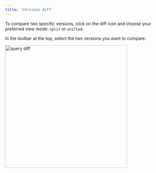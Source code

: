 ```yaml
---
title: 'Versions diff'
---
```


To compare two specific versions, click on the diff icon and choose your preferred view mode: `split` or `unified`. 

In the toolbar at the top, select the two versions you want to compare:

<img src="/images/query_diff.png" 
   alt = "query diff"
   width="400" />
